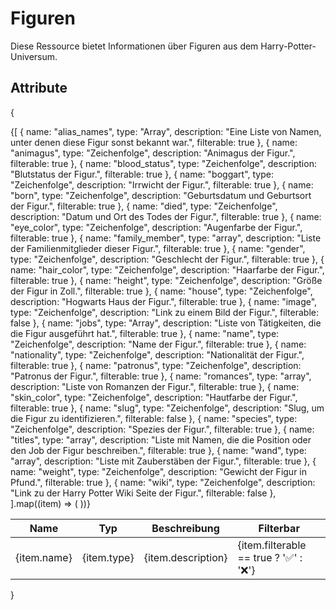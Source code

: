# Figuren

Diese Ressource bietet Informationen über Figuren aus dem Harry-Potter-Universum.

## Attribute

{
<table>
  <thead>
    <tr>
      <th>Name</th>
      <th>Typ</th>
      <th>Beschreibung</th>
      <th>Filterbar</th>
    </tr>
  </thead>
  <tbody>
    {[
      { name: "alias_names", type: "Array", description: "Eine Liste von Namen, unter denen diese Figur sonst bekannt war.", filterable: true },
      { name: "animagus", type: "Zeichenfolge", description: "Animagus der Figur.", filterable: true },
      { name: "blood_status", type: "Zeichenfolge", description: "Blutstatus der Figur.", filterable: true },
      { name: "boggart", type: "Zeichenfolge", description: "Irrwicht der Figur.", filterable: true },
      { name: "born", type: "Zeichenfolge", description: "Geburtsdatum und Geburtsort der Figur.", filterable: true },
      { name: "died", type: "Zeichenfolge", description: "Datum und Ort des Todes der Figur.", filterable: true },
      { name: "eye_color", type: "Zeichenfolge", description: "Augenfarbe der Figur.", filterable: true },
      { name: "family_member", type: "array", description: "Liste der Familienmitglieder dieser Figur.", filterable: true },
      { name: "gender", type: "Zeichenfolge", description: "Geschlecht der Figur.", filterable: true },
      { name: "hair_color", type: "Zeichenfolge", description: "Haarfarbe der Figur.", filterable: true },
      { name: "height", type: "Zeichenfolge", description: "Größe der Figur in Zoll.", filterable: true },
      { name: "house", type: "Zeichenfolge", description: "Hogwarts Haus der Figur.", filterable: true },
      { name: "image", type: "Zeichenfolge", description: "Link zu einem Bild der Figur.", filterable: false },
      { name: "jobs", type: "Array", description: "Liste von Tätigkeiten, die die Figur ausgeführt hat.", filterable: true },
      { name: "name", type: "Zeichenfolge", description: "Name der Figur.", filterable: true },
      { name: "nationality", type: "Zeichenfolge", description: "Nationalität der Figur.", filterable: true },
      { name: "patronus", type: "Zeichenfolge", description: "Patronus der Figur.", filterable: true },
      { name: "romances", type: "array", description: "Liste von Romanzen der Figur.", filterable: true },
      { name: "skin_color", type: "Zeichenfolge", description: "Hautfarbe der Figur.", filterable: true },
      { name: "slug", type: "Zeichenfolge", description: "Slug, um die Figur zu identifizieren.", filterable: false },
      { name: "species", type: "Zeichenfolge", description: "Spezies der Figur.", filterable: true },
      { name: "titles", type: "array", description: "Liste mit Namen, die die Position oder den Job der Figur beschreiben.", filterable: true },
      { name: "wand", type: "array", description: "Liste mit Zauberstäben der Figur.", filterable: true },
      { name: "weight", type: "Zeichenfolge", description: "Gewicht der Figur in Pfund.", filterable: true },
      { name: "wiki", type: "Zeichenfolge", description: "Link zu der Harry Potter Wiki Seite der Figur.", filterable: false },
    ].map((item) => (
      <tr key={item.name}>
        <td>{item.name}</td>
        <td>{item.type}</td>
        <td>{item.description}</td>
        <td>{item.filterable == true ? '✅' : '❌'}</td>
      </tr>
    ))}
  </tbody>
</table>
}
